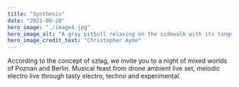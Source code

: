 ```yaml
---
title: "Synthesis"
date: "2021-08-28"
hero_image: "./image4.jpg"
hero_image_alt: "A gray pitbull relaxing on the sidewalk with its tongue hanging out"
hero_image_credit_text: "Christopher Ayme"
---
```

According to the concept of szlag, we invite you to a night of mixed worlds of Poznan and Berlin.
Musical feast from drone ambient live set, melodic electro live through tasty electro, techno and experimental.